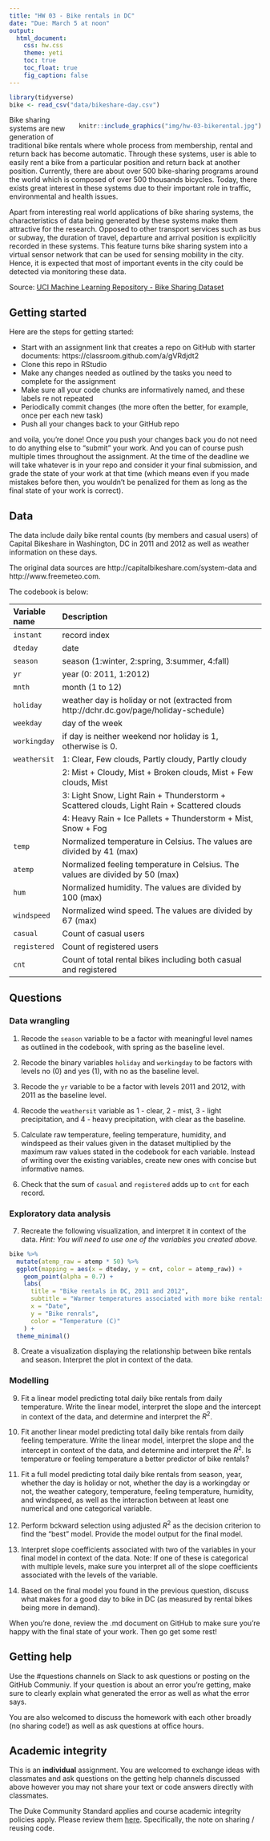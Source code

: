 ```yaml
---
title: "HW 03 - Bike rentals in DC"
date: "Due: March 5 at noon"
output: 
  html_document: 
    css: hw.css
    theme: yeti
    toc: true
    toc_float: true
    fig_caption: false
---
```


```r
library(tidyverse)
bike <- read_csv("data/bikeshare-day.csv")
```

<div style= "float:right;position: relative; margin-left: 20px">
```r
knitr::include_graphics("img/hw-03-bikerental.jpg")
```
</div>

Bike sharing systems are new generation of traditional bike rentals where whole process from membership, rental and return back has become automatic. Through these systems, user is able to easily rent a bike from a particular position and return back at another position. Currently, there are about over 500 bike-sharing programs around the world which is composed of over 500 thousands bicycles. Today, there exists great interest in these systems due to their important role in traffic, environmental and health issues. 

Apart from interesting real world applications of bike sharing systems, the characteristics of data being generated by these systems make them attractive for the research. Opposed to other transport services such as bus or subway, the duration of travel, departure and arrival position is explicitly recorded in these systems. This feature turns bike sharing system into a virtual sensor network that can be used for sensing mobility in the city. Hence, it is expected that most of important events in the city could be detected via monitoring these data.

Source: [UCI Machine Learning Repository - Bike Sharing Dataset](http://archive.ics.uci.edu/ml/datasets/Bike+Sharing+Dataset)

## Getting started

Here are the steps for getting started:

- Start with an assignment link that creates a repo on GitHub with starter documents: https://classroom.github.com/a/gVRdjdt2
- Clone this repo in RStudio
- Make any changes needed as outlined by the tasks you need to complete for the assignment
- Make sure all your code chunks are informatively named, and these labels re not repeated
- Periodically commit changes (the more often the better, for example, once per each new task)
- Push all your changes back to your GitHub repo

and voila, you're done! Once you push your changes back you do not need to do anything else to "submit" your work. And you can of course push multiple times throughout the assignment. At the time of the deadline we will take whatever is in your repo and consider it your final submission, and grade the state of your work at that time (which means even if you made mistakes before then, you wouldn't be penalized for them as long as the final state of your work is correct).

## Data

The data include daily bike rental counts (by members and casual users) of Capital Bikeshare in Washington, DC in 2011 and 2012 as well as weather information on these days.

The original data sources are http://capitalbikeshare.com/system-data and http://www.freemeteo.com.

The codebook is below:

| Variable name    | Description 
|:--------|:-------------------------------------------------------------
| `instant`		| record index
| `dteday` 		| date
| `season` 		| season (1:winter, 2:spring, 3:summer, 4:fall)
| `yr` 		    | year (0: 2011, 1:2012)
| `mnth` 		  | month (1 to 12)
| `holiday` 	| weather day is holiday or not (extracted from http://dchr.dc.gov/page/holiday-schedule)
| `weekday` 	| day of the week
| `workingday`| if day is neither weekend nor holiday is 1, otherwise is 0.
| `weathersit`| 1: Clear, Few clouds, Partly cloudy, Partly cloudy
|             | 2: Mist + Cloudy, Mist + Broken clouds, Mist + Few clouds, Mist
|             | 3: Light Snow, Light Rain + Thunderstorm + Scattered clouds, Light Rain + Scattered clouds
|             | 4: Heavy Rain + Ice Pallets + Thunderstorm + Mist, Snow + Fog
| `temp` 			| Normalized temperature in Celsius. The values are divided by 41 (max)
| `atemp`			| Normalized feeling temperature in Celsius. The values are divided by 50 (max)
| `hum` 			| Normalized humidity. The values are divided by 100 (max)
| `windspeed`	| Normalized wind speed. The values are divided by 67 (max)
| `casual`		| Count of casual users
| `registered`| Count of registered users
| `cnt` 		  | Count of total rental bikes including both casual and registered

## Questions

### Data wrangling

1. Recode the `season` variable to be a factor with meaningful level names as outlined in the codebook, with spring as the baseline level.

2. Recode the binary variables `holiday` and `workingday` to be factors with levels no (0) and yes (1), with no as the baseline level.

3. Recode the `yr` variable to be a factor with levels 2011 and 2012, with 2011 as the baseline level.

4. Recode the `weathersit` variable as 1 - clear, 2 - mist, 3 - light precipitation, and 4 - heavy precipitation, with clear as the baseline.

5. Calculate raw temperature, feeling temperature, humidity, and windspeed as their values given in the dataset multiplied by the maximum raw values stated in the codebook for each variable. Instead of writing over the existing variables, create new ones with concise but informative names.

6. Check that the sum of `casual` and `registered` adds up to `cnt` for each record.

### Exploratory data analysis

7. Recreate the following visualization, and interpret it in context of the data. *Hint: You will need to use one of the variables you created above.*

```r
bike %>%
  mutate(atemp_raw = atemp * 50) %>%
  ggplot(mapping = aes(x = dteday, y = cnt, color = atemp_raw)) +
    geom_point(alpha = 0.7) +
    labs(
      title = "Bike rentals in DC, 2011 and 2012",
      subtitle = "Warmer temperatures associated with more bike rentals",
      x = "Date",
      y = "Bike renrals",
      color = "Temperature (C)"
    ) +
  theme_minimal()
```

8. Create a visualization displaying the relationship between bike rentals and season. Interpret the plot in context of the data.

### Modelling

9. Fit a linear model predicting total daily bike rentals from daily temperature. Write the linear model, interpret the slope and the intercept in context of the data, and determine and interpret the $R^2$.

10. Fit another linear model predicting total daily bike rentals from daily feeling temperature. Write the linear model, interpret the slope and the intercept in context of the data, and determine and interpret the $R^2$. Is temperature or feeling temperature a better predictor of bike rentals?

11. Fit a full model predicting total daily bike rentals from season, year, whether the day is holiday or not, whether the day is a workingday or not, the weather category, temperature, feeling temperature, humidity, and windspeed, as well as the interaction between at least one numerical and one categorical variable.

12. Perform bckward selection using adjusted $R^2$ as the decision criterion to find the "best" model. Provide the model output for the final model.

13. Interpret slope coefficients associated with two of the variables in your final model in context of the data. Note: If one of these is categorical with multiple levels, make sure you interpret all of the slope coefficients associated with the levels of the variable.

14. Based on the final model you found in the previous question, discuss what makes for a good day to bike in DC (as measured by rental bikes being more in demand).

When you're done, review the .md document on GitHub to make sure you're happy with the final state of your work. Then go get some rest!

## Getting help

Use the #questions channels on Slack to ask questions or posting on the GitHub Communiy. If your question is about an error you're getting, make sure to clearly explain what generated the error as well as what the error says.

You are also welcomed to discuss the homework with each other broadly (no sharing code!) as well as ask questions at office hours.

## Academic integrity

This is an **individual** assignment. You are welcomed to exchange ideas with classmates and ask questions on the getting help channels discussed above however you may not share your text or code answers directly with classmates.

The Duke Community Standard applies and course academic integrity policies apply. Please review them [here](http://www2.stat.duke.edu/courses/Spring18/Sta199/policies/#academic-integrity). Specifically, the note on sharing / reusing code.
